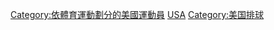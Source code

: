{{Commons category|Volleyball players from the United States}}

[[Category:依體育運動劃分的美國運動員|Category:依體育運動劃分的美國運動員]]
[[Category:各國排球運動員|USA]]
[[Category:美国排球|Category:美国排球]]
